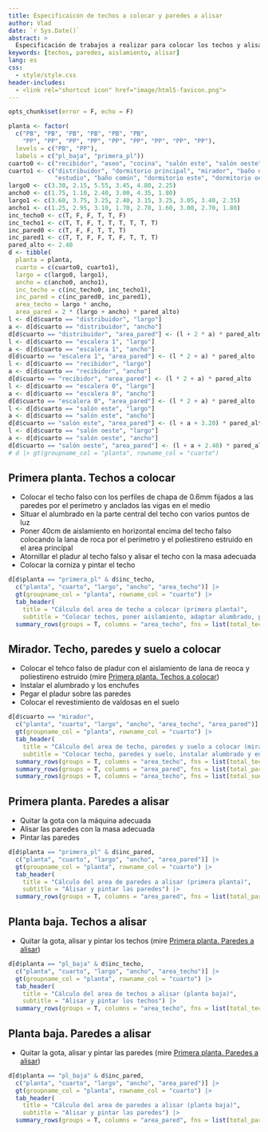 ```yaml
---
title: Especificaicón de techos a colocar y paredes a alisar
author: Vlad
date: `r Sys.Date()`
abstract: >
  Especificación de trabajos a realizar para colocar los techos y alisar las paredes
keywords: [techos, paredes, aislamiento, alisar]
lang: es
css:
  - style/style.css
header-includes:
  - <link rel="shortcut icon" href="image/html5-favicon.png">
---
```


```r
opts_chunk$set(error = F, echo = F)
```

```r
planta <- factor(
  c("PB", "PB", "PB", "PB", "PB", "PB",
    "PP", "PP", "PP", "PP", "PP", "PP", "PP", "PP", "PP"),
  levels = c("PB", "PP"),
  labels = c("pl_baja", "primera_pl"))
cuarto0 <- c("recibidor", "aseo", "cocina", "salón este", "salón oeste", "escalera 0")
cuarto1 <- c("distribuidor", "dormitorio principal", "mirador", "baño en suite",
             "estudio", "baño común", "dormitorio este", "dormitorio oeste", "escalera 1")
largo0 <- c(3.30, 2.15, 5.55, 3.45, 4.80, 2.25)
ancho0 <- c(1.75, 1.10, 2.40, 3.00, 4.35, 1.80)
largo1 <- c(3.60, 3.75, 3.25, 2.40, 3.15, 3.25, 3.05, 3.40, 2.35)
ancho1 <- c(1.25, 2.95, 3.10, 1.70, 2.70, 1.60, 3.00, 2.70, 1.80)
inc_techo0 <- c(T, F, F, T, T, F)
inc_techo1 <- c(T, T, F, T, T, T, T, T, T)
inc_pared0 <- c(T, F, F, T, T, T)
inc_pared1 <- c(T, T, F, F, T, F, T, T, T)
pared_alto <- 2.40
d <- tibble(
  planta = planta,
  cuarto = c(cuarto0, cuarto1),
  largo = c(largo0, largo1),
  ancho = c(ancho0, ancho1),
  inc_techo = c(inc_techo0, inc_techo1),
  inc_pared = c(inc_pared0, inc_pared1),
  area_techo = largo * ancho,
  area_pared = 2 * (largo + ancho) * pared_alto)
l <- d[d$cuarto == "distribuidor", "largo"]
a <- d[d$cuarto == "distribuidor", "ancho"]
d[d$cuarto == "distribuidor", "area_pared"] <- (l + 2 * a) * pared_alto
l <- d[d$cuarto == "escalera 1", "largo"]
a <- d[d$cuarto == "escalera 1", "ancho"]
d[d$cuarto == "escalera 1", "area_pared"] <- (l * 2 + a) * pared_alto
l <- d[d$cuarto == "recibidor", "largo"]
a <- d[d$cuarto == "recibidor", "ancho"]
d[d$cuarto == "recibidor", "area_pared"] <- (l * 2 + a) * pared_alto
l <- d[d$cuarto == "escalera 0", "largo"]
a <- d[d$cuarto == "escalera 0", "ancho"]
d[d$cuarto == "escalera 0", "area_pared"] <- (l * 2 + a) * pared_alto
l <- d[d$cuarto == "salón este", "largo"]
a <- d[d$cuarto == "salón este", "ancho"]
d[d$cuarto == "salón este", "area_pared"] <- (l + a + 3.20) * pared_alto
l <- d[d$cuarto == "salón oeste", "largo"]
a <- d[d$cuarto == "salón oeste", "ancho"]
d[d$cuarto == "salón oeste", "area_pared"] <- (l + a + 2.40) * pared_alto
# d |> gt(groupname_col = "planta", rowname_col = "cuarto")
```

## Primera planta. Techos a colocar

- Colocar el techo falso con los perfiles de chapa de 0.6mm fijados a las paredes por el
  perímetro y anclados las vigas en el medio
- Situar el alumbrado en la parte central del techo con varios puntos de luz
- Poner 40cm de aislamiento en horizontal encima del techo falso colocando la lana de
  roca por el perímetro y el poliestireno estruido en el area principal
- Atornillar el pladur al techo falso y alisar el techo con la masa adecuada
- Colocar la corniza y pintar el techo

```r
d[d$planta == "primera_pl" & d$inc_techo,
  c("planta", "cuarto", "largo", "ancho", "area_techo")] |>
  gt(groupname_col = "planta", rowname_col = "cuarto") |>
  tab_header(
    title = "Cálculo del area de techo a colocar (primera planta)",
    subtitle = "Colocar techos, poner aislamiento, adaptar alumbrado, pintar techos") |>
  summary_rows(groups = T, columns = "area_techo", fns = list(total_techo = "sum"))
```

## Mirador. Techo, paredes y suelo a colocar

- Colocar el tehco falso de pladur con el aislamiento de lana de reoca y poliestireno
  estruido (mire [Primera planta. Techos a colocar])
- Instalar el alumbrado y los enchufes
- Pegar el pladur sobre las paredes
- Colocar el revestimiento de valdosas en el suelo

```r
d[d$cuarto == "mirador",
  c("planta", "cuarto", "largo", "ancho", "area_techo", "area_pared")] |>
  gt(groupname_col = "planta", rowname_col = "cuarto") |>
  tab_header(
    title = "Cálculo del area de techo, paredes y suelo a colocar (mirador)",
    subtitle = "Colocar techo, paredes y suelo, instalar alumbrado y enchufes") |>
  summary_rows(groups = T, columns = "area_techo", fns = list(total_techo = "sum")) |>
  summary_rows(groups = T, columns = "area_pared", fns = list(total_pared = "sum")) |>
  summary_rows(groups = T, columns = "area_techo", fns = list(total_suelo = "sum"))
```

## Primera planta. Paredes a alisar

- Quitar la gota con la máquina adecuada
- Alisar las paredes con la masa adecuada
- Pintar las paredes

```r
d[d$planta == "primera_pl" & d$inc_pared,
  c("planta", "cuarto", "largo", "ancho", "area_pared")] |>
  gt(groupname_col = "planta", rowname_col = "cuarto") |>
  tab_header(
    title = "Cálculo del area de paredes a alisar (primera planta)",
    subtitle = "Alisar y pintar las paredes") |>
  summary_rows(groups = T, columns = "area_pared", fns = list(total_pared = "sum"))
```

## Planta baja. Techos a alisar

- Quitar la gota, alisar y pintar los techos (mire [Primera planta. Paredes a alisar])

```r
d[d$planta == "pl_baja" & d$inc_techo,
  c("planta", "cuarto", "largo", "ancho", "area_techo")] |>
  gt(groupname_col = "planta", rowname_col = "cuarto") |>
  tab_header(
    title = "Cálculo del area de techos a alisar (planta baja)",
    subtitle = "Alisar y pintar los techos") |>
  summary_rows(groups = T, columns = "area_techo", fns = list(total_techo = "sum"))
```

## Planta baja. Paredes a alisar

- Quitar la gota, alisar y pintar las paredes (mire [Primera planta. Paredes a alisar])

```r
d[d$planta == "pl_baja" & d$inc_pared,
  c("planta", "cuarto", "largo", "ancho", "area_pared")] |>
  gt(groupname_col = "planta", rowname_col = "cuarto") |>
  tab_header(
    title = "Cálculo del area de paredes a alisar (planta baja)",
    subtitle = "Alisar y pintar las paredes") |>
  summary_rows(groups = T, columns = "area_pared", fns = list(total_pared = "sum"))
```
